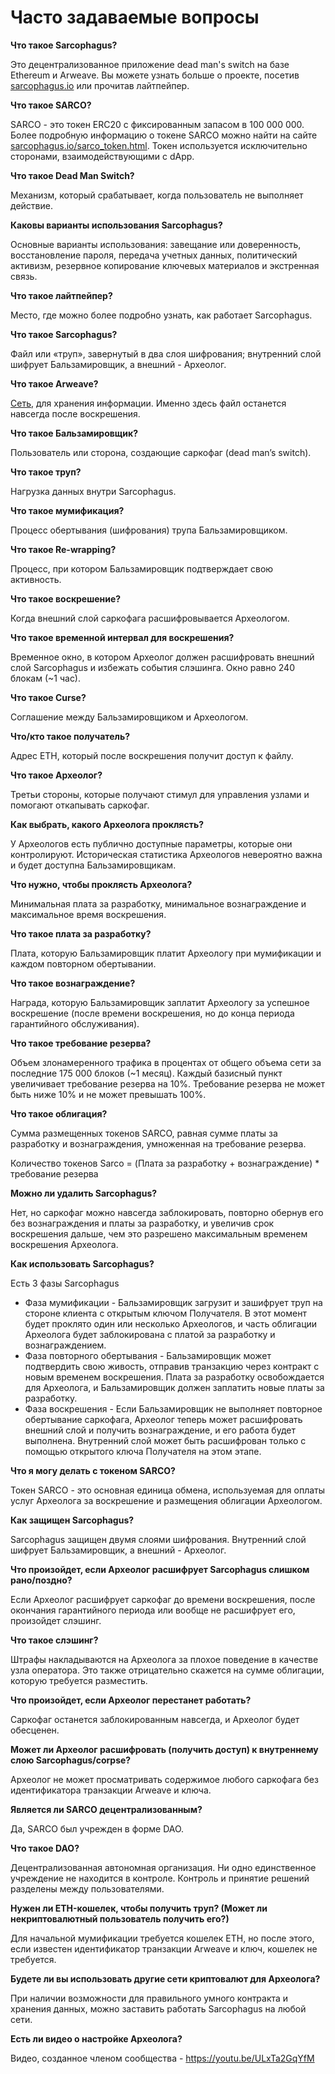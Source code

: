# Часто задаваемые вопросы

**Что такое Sarcophagus?**

Это децентрализованное приложение dead man's switch на базе Ethereum и Arweave. Вы можете узнать больше о проекте, посетив [sarcophagus.io](http://sarcophagus.io/) или прочитав лайтпейпер.

**Что такое SARCO?**

SARCO - это токен ERC20 с фиксированным запасом в 100 000 000. Более подробную информацию о токене SARCO можно найти на сайте [sarcophagus.io/sarco_token.html](http://sarcophagus.io/sarco_token.html). Токен используется исключительно сторонами, взаимодействующими с dApp.

**Что такое Dead Man Switch?**

Механизм, который срабатывает, когда пользователь не выполняет действие.

**Каковы варианты использования Sarcophagus?**

Основные варианты использования: завещание или доверенность, восстановление пароля, передача учетных данных, политический активизм, резервное копирование ключевых материалов и экстренная связь.

**Что такое лайтпейпер?**

Место, где можно более подробно узнать, как работает Sarcophagus.

**Что такое Sarcophagus?**

Файл или «труп», завернутый в два слоя шифрования; внутренний слой шифрует Бальзамировщик, а внешний - Археолог.

**Что такое Arweave?**

[Сеть](https://www.arweave.org/), для хранения информации. Именно здесь файл останется навсегда после воскрешения.

**Что такое Бальзамировщик?**

Пользователь или сторона, создающие саркофаг (dead man’s switch).

**Что такое труп?**

Нагрузка данных внутри Sarcophagus.

**Что такое мумификация?**

Процесс обертывания (шифрования) трупа Бальзамировщиком.

**Что такое Re-wrapping?**

Процесс, при котором Бальзамировщик подтверждает свою активность.

**Что такое воскрешение?**

Когда внешний слой саркофага расшифровывается Археологом.

**Что такое временной интервал для воскрешения?**

Временное окно, в котором Археолог должен расшифровать внешний слой Sarcophagus и избежать события слэшинга. Окно равно 240 блокам (~1 час).

**Что такое Curse?**

Соглашение между Бальзамировщиком и Археологом.

**Что/кто такое получатель?**

Адрес ETH, который после воскрешения получит доступ к файлу.

**Что такое Археолог?**

Третьи стороны, которые получают стимул для управления узлами и помогают откапывать саркофаг.

**Как выбрать, какого Археолога проклясть?**

У Археологов есть публично доступные параметры, которые они контролируют. Историческая статистика Археологов невероятно важна и будет доступна Бальзамировщикам.

**Что нужно, чтобы проклясть Археолога?**

Минимальная плата за разработку, минимальное вознаграждение и максимальное время воскрешения.

**Что такое плата за разработку?**

Плата, которую Бальзамировщик платит Археологу при мумификации и каждом повторном обертывании.

**Что такое вознаграждение?**

Награда, которую Бальзамировщик заплатит Археологу за успешное воскрешение (после времени воскрешения, но до конца периода гарантийного обслуживания).

**Что такое требование резерва?**

Объем злонамеренного трафика в процентах от общего объема сети за последние 175 000 блоков (~1 месяц). Каждый базисный пункт увеличивает требование резерва на 10%. Требование резерва не может быть ниже 10% и не может превышать 100%.

**Что такое облигация?**

Сумма размещенных токенов SARCO, равная сумме платы за разработку и вознаграждения, умноженная на требование резерва.

Количество токенов Sarco = (Плата за разработку + вознаграждение) * требование резерва

**Можно ли удалить Sarcophagus?**

Нет, но саркофаг можно навсегда заблокировать, повторно обернув его без вознаграждения и платы за разработку, и увеличив срок воскрешения дальше, чем это разрешено максимальным временем воскрешения Археолога.

**Как использовать Sarcophagus?**

Есть 3 фазы Sarcophagus

- Фаза мумификации - Бальзамировщик загрузит и зашифрует труп на стороне клиента с открытым ключом Получателя. В этот момент будет проклято один или несколько Археологов, и часть облигации Археолога будет заблокирована с платой за разработку и вознаграждением.
- Фаза повторного обертывания - Бальзамировщик может подтвердить свою живость, отправив транзакцию через контракт с новым временем воскрешения. Плата за разработку освобождается для Археолога, и Бальзамировщик должен заплатить новые платы за разработку.
- Фаза воскрешения - Если Бальзамировщик не выполняет повторное обертывание саркофага, Археолог теперь может расшифровать внешний слой и получить вознаграждение, и его работа будет выполнена. Внутренний слой может быть расшифрован только с помощью открытого ключа Получателя на этом этапе.

**Что я могу делать с токеном SARCO?**

Токен SARCO - это основная единица обмена, используемая для оплаты услуг Археолога за воскрешение и размещения облигации Археологом.

**Как защищен Sarcophagus?**

Sarcophagus защищен двумя слоями шифрования. Внутренний слой шифрует Бальзамировщик, а внешний - Археолог.

**Что произойдет, если Археолог расшифрует Sarcophagus слишком рано/поздно?**

Если Археолог расшифрует саркофаг до времени воскрешения, после окончания гарантийного периода или вообще не расшифрует его, произойдет слэшинг.

**Что такое слэшинг?**

Штрафы накладываются на Археолога за плохое поведение в качестве узла оператора. Это также отрицательно скажется на сумме облигации, которую требуется разместить.

**Что произойдет, если Археолог перестанет работать?**

Саркофаг останется заблокированным навсегда, и Археолог будет обесценен.

**Может ли Археолог расшифровать (получить доступ) к внутреннему слою Sarcophagus/corpse?**

Археолог не может просматривать содержимое любого саркофага без идентификатора транзакции Arweave и ключа.

**Является ли SARCO децентрализованным?**

Да, SARCO был учрежден в форме DAO.

**Что такое DAO?**

Децентрализованная автономная организация. Ни одно единственное учреждение не находится в контроле. Контроль и принятие решений разделены между пользователями.

**Нужен ли ETH-кошелек, чтобы получить труп? (Может ли некриптовалютный пользователь получить его?)**

Для начальной мумификации требуется кошелек ETH, но после этого, если известен идентификатор транзакции Arweave и ключ, кошелек не требуется.

**Будете ли вы использовать другие сети криптовалют для Археолога?**

При наличии возможности для правильного умного контракта и хранения данных, можно заставить работать Sarcophagus на любой сети.

**Есть ли видео о настройке Археолога?**

Видео, созданное членом сообщества - https://youtu.be/ULxTa2GqYfM